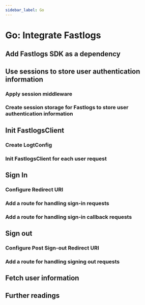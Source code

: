 ```yaml
---
sidebar_label: Go
---
```



# Go: Integrate Fastlogs

<AppNote type="Traditional Web" />

<GoWebTip />

## Add Fastlogs SDK as a dependency

<AddSdk />

## Use sessions to store user authentication information

<UseSessionStorage />

### Apply session middleware

<ApplySessionMiddleware />

### Create session storage for Fastlogs to store user authentication information

<CreateSessionStorage />

## Init FastlogsClient

### Create LogtConfig

<CreateFastlogsConfig />

### Init FastlogsClient for each user request

<InitFastlogsClient />

## Sign In

<SignInFlowSummary />

### Configure Redirect URI

<ConfigureRedirectUri
  figureSrc={redirectUriFigure}
  redirectUri="http://localhost:8080/sign-in-callback"
/>

### Add a route for handling sign-in requests

<ImplementSignIn />

### Add a route for handling sign-in callback requests

<HandleRedirect />

## Sign out

### Configure Post Sign-out Redirect URI

<ConfigurePostSignOutRedirectUri
  figureSrc={postSignOutRedirectUriFigure}
  postSignOutRedirectUri="http://localhost:8080"
/>

<SignOutUriDescription />

### Add a route for handling signing out requests

<ImplementSignOut />

## Fetch user information

<FetchUserInformation apiCodeFragment="fastlogsClient.FetchUserInfo()" />

## Further readings

<FurtherReadings />
